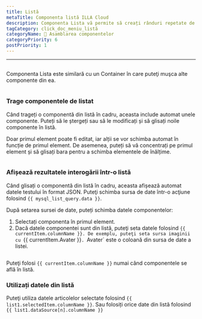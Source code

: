 ```yaml
---
title: Listă
metaTitle: Componenta listă ILLA Cloud
description: Componenta Lista vă permite să creați rânduri repetate de date al căror aspect și simț sunt definite de dvs.
tagCategory: click_doc_meniu_listă
categoryName: 🧬 Asamblarea componentelor
categoryPriority: 6
postPriority: 1
---
```


* * *

## <Heading hidden>Lista</Heading>

Componenta Lista este similară cu un Container în care puteţi muşca alte componente din ea.

<img
  src='https://cdn.illacloud.com/official-website/img/docs/assemble/list.png'
  alt=""
/>

### Trage componentele de listat

Când trageți o componentă din listă în cadru, aceasta include automat unele componente. Puteți să le ștergeți sau să le modificați și să glisați noile componente în listă. 

Doar primul element poate fi editat, iar alții se vor schimba automat în funcție de primul element. De asemenea, puteți să vă concentrați pe primul element și să glisați bara pentru a schimba elementele de înălțime.

<img
  src='https://cdn.illacloud.com/official-website/img/docs/assemble/list1.png'
  alt=""
/>

### Afișează rezultatele interogării într-o listă

Când glisați o componentă din listă în cadru, aceasta afișează automat datele testului în format JSON. Puteţi schimba sursa de date într-o acţiune folosind `{{ mysql_list_query.data }}`. 

După setarea sursei de date, puteți schimba datele componentelor:

1.  Selectați componenta în primul element. 
2.  Dacă datele componentei sunt din listă, puteţi seta datele folosind `{{ currentItem.columnName }}. De exemplu, puteţi seta sursa imaginii cu `{{ currentItem.Avater }}`. `Avater\` este o coloană din sursa de date a listei.

<img
  src='https://cdn.illacloud.com/official-website/img/docs/assemble/list2.png'
  alt=""
/>

Puteţi folosi `{{ currentItem.columnName }}` numai când componentele se află în listă. 

### Utilizați datele din listă

Puteţi utiliza datele articolelor selectate folosind `{{ list1.selectedItem.columnName }}`. Sau folosiți orice date din listă folosind `{{ list1.dataSource[n].columnName }}`

<img
  src='https://cdn.illacloud.com/official-website/img/docs/assemble/list3.png'
  alt=""
/>

